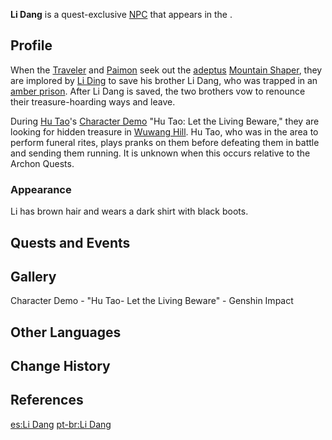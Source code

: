 {{Character Infobox
|type             = Quest NPC
|image            = NPC Li Dang.png
|affiliation      = Treasure Hoarders
|sibling          = Li Ding
|region           = Liyue
|location         = Liyue
|title            = Treasure Hoarder
|voiceEN          = [[imdb:nm2859742|Brock Powell]]<ref>Twitter: [https://twitter.com/brockvox/status/1327694621489565696 EN VA Self Announcement]</ref>
|voiceCN          = [https://zh.moegirl.org.cn/王柏超 Wang Bochao ({{zh|王柏超}})]<br><small>Nickname: ({{zh|化身伊陆}})</small><ref name="LTLB">HoYoverse Chinese News: [https://ys.mihoyo.com/main/news/detail/14372 Hu Tao: Let the Living Beware]</ref>
}}
'''Li Dang''' {{Lang|zh=李当|zh_rm=Lǐ Dāng}} is a quest-exclusive [[NPC]] that appears in the {{Quest|Moulder of Mountains}}.

==Profile==
When the [[Traveler]] and [[Paimon]] seek out the [[adeptus]] [[Mountain Shaper]], they are implored by [[Li Ding]] to save his brother Li Dang, who was trapped in an [[Amber Rock|amber prison]]. After Li Dang is saved, the two brothers vow to renounce their treasure-hoarding ways and leave.

During [[Hu Tao]]'s [[Character Demo]] "Hu Tao: Let the Living Beware," they are looking for hidden treasure in [[Wuwang Hill]]. Hu Tao, who was in the area to perform funeral rites, plays pranks on them before defeating them in battle and sending them running. It is unknown when this occurs relative to the Archon Quests.

===Appearance===
Li has brown hair and wears a dark shirt with black boots.

==Quests and Events==
{{Quests and Events}}

==Gallery==
<gallery>
Character Demo - "Hu Tao- Let the Living Beware" - Genshin Impact
</gallery>

==Other Languages==
{{Other Languages
|default_hidden = 1
|en      = Li Dang
|zhs     = 李当
|zhs_rm  = Lǐ Dāng
|zht     = 李當
|zht_rm  = Lǐ Dāng
|ja      = 李当
|ja_rm   = Ri Tou<ref>{{Ref/Quest|Moulder of Mountains|note=Japanese Voice-Over}}</ref>
|ko      = {{tt|이당|李當}}
|ko_rm   = I Dang
|es      = Li Dang
|fr      = Lidang
|ru      = Ли Дан
|th      = Li Dang
|vi      = Li Dang
|de      = Li Dang
|id      = Li Dang
|pt      = Li Dang
|tr      = Li Dang
|it      = Li Dang
}}

==Change History==
{{Change History|1.0}}

==References==
{{Reflist}}

[[es:Li Dang]]
[[pt-br:Li Dang]]